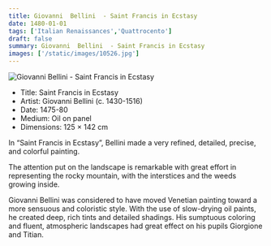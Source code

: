 ```yaml
---
title: Giovanni  Bellini  - Saint Francis in Ecstasy
date: 1480-01-01
tags: ['Italian Renaissances','Quattrocento']
draft: false
summary: Giovanni  Bellini  - Saint Francis in Ecstasy
images: ['/static/images/10526.jpg']
---
```


![Giovanni  Bellini  - Saint Francis in Ecstasy](/static/images/10526.jpg)

* Title: Saint Francis in Ecstasy
* Artist: Giovanni  Bellini  (c. 1430-1516)
* Date: 1475-80
* Medium: Oil on panel
* Dimensions: 125 × 142 cm

In “Saint Francis in Ecstasy”, Bellini made a very refined, detailed, precise, and colorful painting. 

The attention put on the landscape is remarkable with great effort in representing the rocky mountain, with the interstices and the weeds growing inside.

Giovanni Bellini was considered to have moved Venetian painting toward a more sensuous and coloristic style. With the use of slow-drying oil paints, he created deep, rich tints and detailed shadings. His sumptuous coloring and fluent, atmospheric landscapes had great effect on his pupils Giorgione and Titian.
